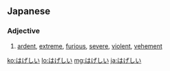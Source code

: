 ==Japanese==

===Adjective===
{{ja-adj|infl=i}}

# {{ja-def|激しい}} [[ardent]], [[extreme]], [[furious]], [[severe]], [[violent]], [[vehement]]

[[ko:はげしい]]
[[lo:はげしい]]
[[mg:はげしい]]
[[ja:はげしい]]